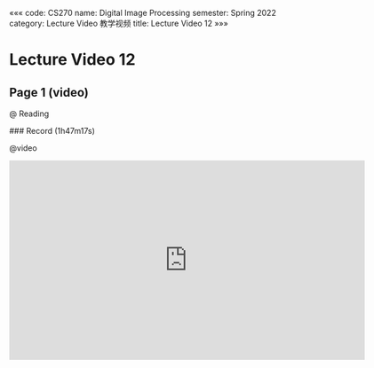 «««
code: CS270
name: Digital Image Processing
semester: Spring 2022
category: Lecture Video 教学视频
title: Lecture Video 12
»»»

# Lecture Video 12

## Page 1 (video)

@ Reading

<div class="markdown-body">
### Record (1h47m17s)
</div>

@video

<iframe src="https://sbfull.com/e/6j996uhzs1gu.html" frameborder=0 marginwidth=0 marginheight=0 scrolling=no width=640 height=360 allowfullscreen></iframe>

